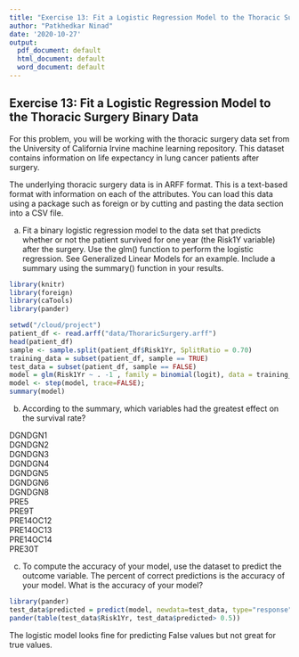 ```yaml
---
title: "Exercise 13: Fit a Logistic Regression Model to the Thoracic Surgery Binary DataSet"
author: "Patkhedkar Ninad"
date: '2020-10-27'
output:
  pdf_document: default
  html_document: default
  word_document: default
---
```



## Exercise 13: Fit a Logistic Regression Model to the Thoracic Surgery Binary Data

For this problem, you will be working with the thoracic surgery data set from the University of California Irvine machine learning repository. This dataset contains information on life expectancy in lung cancer patients after surgery.

The underlying thoracic surgery data is in ARFF format. This is a text-based format with information on each of the attributes. You can load this data using a package such as foreign or by cutting and pasting the data section into a CSV file.


a. Fit a binary logistic regression model to the data set that predicts whether or not the patient survived for one year (the Risk1Y variable) after the surgery. Use the glm() function to perform the logistic regression. See Generalized Linear Models for an example. Include a summary using the summary() function in your results.

```r
library(knitr)
library(foreign)
library(caTools)
library(pander)

setwd("/cloud/project")
patient_df <- read.arff("data/ThoraricSurgery.arff")
head(patient_df)
sample <- sample.split(patient_df$Risk1Yr, SplitRatio = 0.70)
training_data = subset(patient_df, sample == TRUE)
test_data = subset(patient_df, sample == FALSE)
model = glm(Risk1Yr ~ . -1 , family = binomial(logit), data = training_data)
model <- step(model, trace=FALSE);
summary(model)
```
b. According to the summary, which variables had the greatest effect on the survival rate?

DGNDGN1    
DGNDGN2   
DGNDGN3    
DGNDGN4     
DGNDGN5        
DGNDGN6       
DGNDGN8       
PRE5          
PRE9T         
PRE14OC12     
PRE14OC13      
PRE14OC14    
PRE30T

c. To compute the accuracy of your model, use the dataset to predict the outcome variable. The percent of correct predictions is the accuracy of your model. What is the accuracy of your model?

```r
library(pander)
test_data$predicted = predict(model, newdata=test_data, type="response")
pander(table(test_data$Risk1Yr, test_data$predicted> 0.5))
```
The logistic model looks fine for predicting False values but not great for true values.
